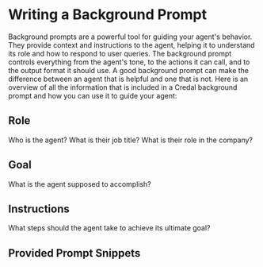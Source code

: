 # Writing a Background Prompt

Background prompts are a powerful tool for guiding your agent's behavior. They provide context and instructions to the agent, helping it to understand its role and how to respond to user queries.
The background prompt controls everything from the agent's tone, to the actions it can call, and to the output format it should use. A good background prompt can make the difference between an agent that is helpful and one that is not.
Here is an overview of all the information that is included in a Credal background prompt and how you can use it to guide your agent:

## Role
Who is the agent? What is their job title? What is their role in the company?

## Goal
What is the agent supposed to accomplish?

## Instructions
What steps should the agent take to achieve its ultimate goal?

## Provided Prompt Snippets
